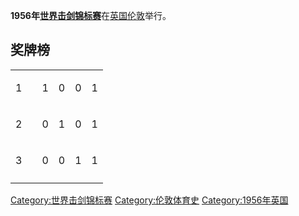 '''1956年[[世界击剑锦标赛|世界击剑锦标赛]]'''在[[英国|英国]][[伦敦|伦敦]]举行。 

==奖牌榜==
{| {{RankedMedalTable}}
|-
| 1 ||align=left| {{URS}} || 1 || 0 || 0 || 1
|-
| 2 ||align=left| {{FRA}} || 0 || 1 || 0 || 1
|-
| 3 ||align=left| {{HUN}} || 0 || 0 || 1 || 1
|-
|}
{{世界击剑锦标赛}}

[[Category:世界击剑锦标赛|Category:世界击剑锦标赛]]
[[Category:伦敦体育史|Category:伦敦体育史]]
[[Category:1956年英国|Category:1956年英国]]